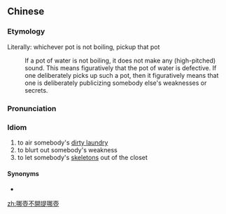 {{also|哪壶不开提哪壶}}
==Chinese==
{{zh-forms|s=哪壶不开提哪壶}}

===Etymology===
Literally: whichever pot is not boiling, pickup that pot
: If a pot of water is not boiling, it does not make any (high-pitched) sound. This means figuratively that the pot of water is defective. If one deliberately picks up such a pot, then it figuratively means that one is deliberately publicizing somebody else's weaknesses or secrets.

===Pronunciation===
{{zh-pron
|m=nǎ hú 不 kāi tí nǎ hú
|cat=id
}}

===Idiom===
{{zh-idiom}}

# to air somebody's [[dirty laundry]]
# to blurt out somebody's weakness
# to let somebody's [[skeletons]] out of the closet

====Synonyms====
* {{l|zh|那壺不開提那壺}}

[[zh:哪壺不開提哪壺]]